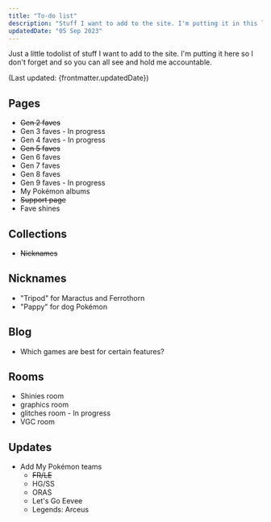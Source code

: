 ```yaml
---
title: "To-do list"
description: "Stuff I want to add to the site. I'm putting it in this list so I don't forget."
updatedDate: "05 Sep 2023"
---
```


Just a little todolist of stuff I want to add to the site. I'm putting it here so I don't forget and so you can all see and hold me accountable.

(Last updated: {frontmatter.updatedDate})

## Pages

* <del>Gen 2 faves</del>
* Gen 3 faves - In progress
* Gen 4 faves - In progress
* <del>Gen 5 faves</del>
* Gen 6 faves
* Gen 7 faves
* Gen 8 faves
* Gen 9 faves - In progress
* My Pokémon albums
* <del>Support page</del>
* Fave shines

## Collections

* <del>Nicknames</del>

## Nicknames

* "Tripod" for Maractus and Ferrothorn
* "Pappy" for dog Pokémon

## Blog

* Which games are best for certain features?

## Rooms

* Shinies room
* graphics room
* glitches room - In progress
* VGC room

## Updates

* Add My Pokémon teams
	* <del>FR/LE</del>
	* HG/SS
	* ORAS
	* Let's Go Eevee
	* Legends: Arceus